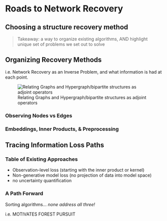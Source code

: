 # Roads to Network Recovery {#sec-lit-review}

## Choosing a structure recovery method



> Takeaway: a way to organize existing algorithms, AND highlight unique set of problems we set out to solve


## Organizing Recovery Methods

i.e. Network Recovery as an Inverse Problem, and what information is had at each point. 

![Relating Graphs and Hypergraph/bipartite structures as adjoint operators](../images/adjoint-cheatsheet.png)

### Observing Nodes vs Edges

### Embeddings, Inner Products, & Preprocessing



## Tracing Information Loss Paths

### Table of Existing Approaches  

- Observation-level loss (starting with the inner product or kernel)
- Non-generative model loss (no projection of data into model space)
- no uncertainty quantification 


### A Path Forward

Sorting algorithms... _none address all three!_


i.e. MOTIVATES FOREST PURSUIT

